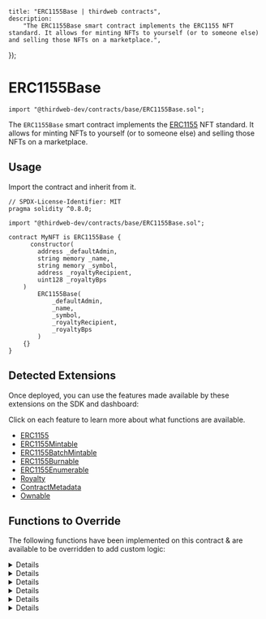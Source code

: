 
	title: "ERC1155Base | thirdweb contracts",
	description:
		"The ERC1155Base smart contract implements the ERC1155 NFT standard. It allows for minting NFTs to yourself (or to someone else) and selling those NFTs on a marketplace.",
});

# ERC1155Base

```solidity
import "@thirdweb-dev/contracts/base/ERC1155Base.sol";
```

The `ERC1155Base` smart contract implements the [ERC1155](https://eips.ethereum.org/EIPS/eip-1155) NFT standard.
It allows for minting NFTs to yourself (or to someone else) and selling those NFTs on a marketplace.

<GithubButtonLink href="https://github.com/thirdweb-dev/contracts/blob/main/contracts/base/ERC1155Base.sol" />

## Usage

Import the contract and inherit from it.

```solidity
// SPDX-License-Identifier: MIT
pragma solidity ^0.8.0;

import "@thirdweb-dev/contracts/base/ERC1155Base.sol";

contract MyNFT is ERC1155Base {
	  constructor(
        address _defaultAdmin,
        string memory _name,
        string memory _symbol,
        address _royaltyRecipient,
        uint128 _royaltyBps
    )
        ERC1155Base(
            _defaultAdmin,
            _name,
            _symbol,
            _royaltyRecipient,
            _royaltyBps
        )
    {}
}
```

## Detected Extensions

Once deployed, you can use the features made available by these extensions on the SDK and dashboard:

Click on each feature to learn more about what functions are available.

- [ERC1155](/contracts/build/extensions/erc-1155/ERC1155)
- [ERC1155Mintable](/contracts/build/extensions/erc-1155/ERC1155Mintable)
- [ERC1155BatchMintable](/contracts/build/extensions/erc-1155/ERC1155BatchMintable)
- [ERC1155Burnable](/contracts/build/extensions/erc-1155/ERC1155Burnable)
- [ERC1155Enumerable](/contracts/build/extensions/erc-1155/ERC1155Enumerable)
- [Royalty](/contracts/build/extensions/general/Royalty)
- [ContractMetadata](/contracts/build/extensions/general/ContractMetadata)
- [Ownable](/contracts/build/extensions/general/Ownable)

## Functions to Override

The following functions have been implemented on this contract & are available to be overridden to add custom logic:

<Details id="uri" summary="uri">

```solidity
/// @notice Returns the metadata URI for the given tokenId.
function uri(uint256 _tokenId) public view virtual override returns (string memory) {
    string memory uriForToken = _uri[_tokenId];
    if (bytes(uriForToken).length > 0) {
        return uriForToken;
    }

    string memory batchUri = _getBaseURI(_tokenId);
    return string(abi.encodePacked(batchUri, _tokenId.toString()));
}
```

</Details>

<Details id="mintTo" summary="mintTo">

```solidity
/**
    *  @notice          Lets an authorized address mint NFTs to a recipient.
    *  @dev             - The logic in the `_canMint` function determines whether the caller is authorized to mint NFTs.
    *                   - If `_tokenId == type(uint256).max` a new NFT at tokenId `nextTokenIdToMint` is minted. If the given
    *                     `tokenId < nextTokenIdToMint`, then additional supply of an existing NFT is being minted.
    *
    *  @param _to       The recipient of the NFTs to mint.
    *  @param _tokenId  The tokenId of the NFT to mint.
    *  @param _tokenURI The full metadata URI for the NFTs minted (if a new NFT is being minted).
    *  @param _amount   The amount of the same NFT to mint.
    */
function mintTo(
    address _to,
    uint256 _tokenId,
    string memory _tokenURI,
    uint256 _amount
) public virtual {
    require(_canMint(), "Not authorized to mint.");

    uint256 tokenIdToMint;
    uint256 nextIdToMint = nextTokenIdToMint();

    if (_tokenId == type(uint256).max) {
        tokenIdToMint = nextIdToMint;
        nextTokenIdToMint_ += 1;
        _setTokenURI(nextIdToMint, _tokenURI);
    } else {
        require(_tokenId < nextIdToMint, "invalid id");
        tokenIdToMint = _tokenId;
    }

    _mint(_to, tokenIdToMint, _amount, "");
}
```

</Details>

<Details id="batchMintTo" summary="batchMintTo">

```solidity
/**
    *  @notice          Lets an authorized address mint multiple NEW NFTs at once to a recipient.
    *  @dev             The logic in the `_canMint` function determines whether the caller is authorized to mint NFTs.
    *                   If `_tokenIds[i] == type(uint256).max` a new NFT at tokenId `nextTokenIdToMint` is minted. If the given
    *                   `tokenIds[i] < nextTokenIdToMint`, then additional supply of an existing NFT is minted.
    *                   The metadata for each new NFT is stored at `baseURI/{tokenID of NFT}`
    *
    *  @param _to       The recipient of the NFT to mint.
    *  @param _tokenIds The tokenIds of the NFTs to mint.
    *  @param _amounts  The amounts of each NFT to mint.
    *  @param _baseURI  The baseURI for the `n` number of NFTs minted. The metadata for each NFT is `baseURI/tokenId`
    */
function batchMintTo(
    address _to,
    uint256[] memory _tokenIds,
    uint256[] memory _amounts,
    string memory _baseURI
) public virtual {
    require(_canMint(), "Not authorized to mint.");
    require(_amounts.length > 0, "Minting zero tokens.");
    require(_tokenIds.length == _amounts.length, "Length mismatch.");

    uint256 nextIdToMint = nextTokenIdToMint();
    uint256 startNextIdToMint = nextIdToMint;

    uint256 numOfNewNFTs;

    for (uint256 i = 0; i < _tokenIds.length; i += 1) {
        if (_tokenIds[i] == type(uint256).max) {
            _tokenIds[i] = nextIdToMint;

            nextIdToMint += 1;
            numOfNewNFTs += 1;
        } else {
            require(_tokenIds[i] < nextIdToMint, "invalid id");
        }
    }

    if (numOfNewNFTs > 0) {
        _batchMintMetadata(startNextIdToMint, numOfNewNFTs, _baseURI);
    }

    nextTokenIdToMint_ = nextIdToMint;
    _mintBatch(_to, _tokenIds, _amounts, "");

}

```

</Details>

<Details id="burn" summary="burn">

```solidity
/**
    *  @notice         Lets an owner or approved operator burn NFTs of the given tokenId.
    *
    *  @param _owner   The owner of the NFT to burn.
    *  @param _tokenId The tokenId of the NFT to burn.
    *  @param _amount  The amount of the NFT to burn.
    */
function burn(
    address _owner,
    uint256 _tokenId,
    uint256 _amount
) external virtual {
    address caller = msg.sender;

    require(caller == _owner || isApprovedForAll[_owner][caller], "Unapproved caller");
    require(balanceOf[_owner][_tokenId] >= _amount, "Not enough tokens owned");

    _burn(_owner, _tokenId, _amount);
}
```

</Details>

<Details id="burnBatch" summary="burnBatch">

```solidity
/**
    *  @notice         Lets an owner or approved operator burn NFTs of the given tokenIds.
    *
    *  @param _owner    The owner of the NFTs to burn.
    *  @param _tokenIds The tokenIds of the NFTs to burn.
    *  @param _amounts  The amounts of the NFTs to burn.
    */
function burnBatch(
    address _owner,
    uint256[] memory _tokenIds,
    uint256[] memory _amounts
) external virtual {
    address caller = msg.sender;

    require(caller == _owner || isApprovedForAll[_owner][caller], "Unapproved caller");
    require(_tokenIds.length == _amounts.length, "Length mismatch");

    for (uint256 i = 0; i < _tokenIds.length; i += 1) {
        require(balanceOf[_owner][_tokenIds[i]] >= _amounts[i], "Not enough tokens owned");
    }

    _burnBatch(_owner, _tokenIds, _amounts);
}
```

</Details>

<Details id="_beforeTokenTransfer" summary="_beforeTokenTransfer">

```solidity
/// @dev Runs before every token transfer / mint / burn.
function _beforeTokenTransfer(
    address operator,
    address from,
    address to,
    uint256[] memory ids,
    uint256[] memory amounts,
    bytes memory data
) internal virtual override {
    super._beforeTokenTransfer(operator, from, to, ids, amounts, data);

    if (from == address(0)) {
        for (uint256 i = 0; i < ids.length; ++i) {
            totalSupply[ids[i]] += amounts[i];
        }
    }

    if (to == address(0)) {
        for (uint256 i = 0; i < ids.length; ++i) {
            totalSupply[ids[i]] -= amounts[i];
        }
    }
}
```

</Details>
